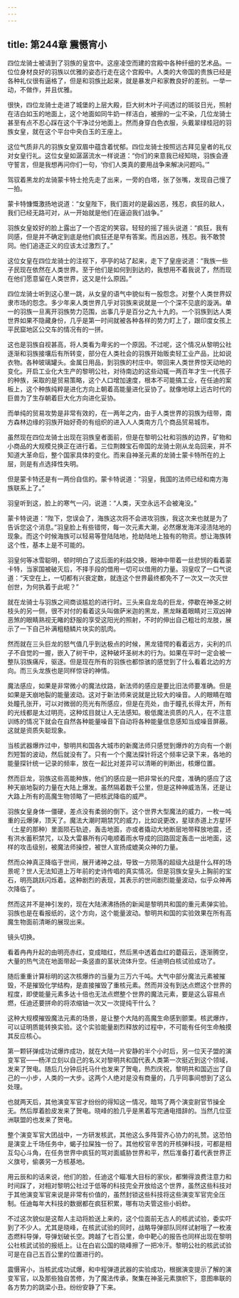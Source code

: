 ```yaml
---
---
---
```

title: 第244章 震慑宵小
---



四位龙骑士被请到了羽族的皇宫中。这座凌空而建的宫殿中各种纤细的艺术品。一位位身材良好的羽族以优雅的姿态行走在这个宫殿中。人类的大帝国的贵族已经是各种礼仪很有逼格了，但是和羽族比起来，就是暴发户和家教良好的差别。一举一动，不做作，并且优雅。

很快，四位龙骑士走进了城堡的上层大殿，巨大树木叶子间透过的斑驳日光，照射在洁白如玉的地面上，这个地面如同牛奶一样洁白，被擦的一尘不染，几位龙骑士甚至有点不忍心踩在这个干净过分地面上。然而身穿白色衣服，头戴翠绿桂冠的羽族女皇，就在这个平台中央白玉的王座上。

这位气质非凡的羽族女皇双眉中蕴含着忧郁。四位龙骑士按照远古拜见皇者的礼仪对女皇行礼。这位女皇如潺潺流水一样说道：“你们的来意我已经知晓，羽族会遵守誓言，但是我想再问你们一句，‘你们人类真的要用战争来解决问题吗。’”

驾驭着黑龙的龙骑蒙卡特士抢先走了出来，一旁的白塔，张了张嘴，发现自己慢了一拍。

蒙卡特慷慨激扬地说道：“女皇陛下，我们面对的是最凶恶，残忍，疯狂的敌人，我们已经无路可对，从一开始就是他们在逼迫我们战争。”

羽族女皇姣好的脸上露出了一个否定的笑容。轻轻的摇了摇头说道：“疯狂，我有同感，但是并不确定到底是他们疯狂还是早有答案。而且凶恶，残忍。我不敢赞同。他们追逐正义的应该太过激烈了。”

这位女皇在四位龙骑士的注视下，亭亭的站了起来，走下了皇座说道：“我族一些子民现在依然在人类世界。至于他们是如何到到达的，我想用不着我说了，然而现在他们愿意留在人类世界，这又是什么原因。”

四位龙骑士听到这心里一跳，从女皇的语气中貌似有一股怨念。对整个人类世界奴隶市场的怨念。多少年来人类世界几乎对羽族来说就是一个个深不见底的漩涡。单一的羽族一旦离开羽族势力范围，出事几乎是百分之九十九的。一个羽族到达人类世界如果不隐藏身份，几乎是第一时间就被各种各样的势力盯上了，跟印度女孩上平民窟地区公交车的情况有的一拼。

这也是羽族自视甚高，将人类看为卑劣的一个原因。不过呢，这个情况从黎明公社逐渐和羽族接壤后有所转变，部分在人类社会的羽族开始贩卖轻工业产品，比如说衣物。各种玻璃罐头。金属日用品，到羽族的村庄中。带回来人类世界惊天动地的变化。开启工业化大生产的黎明公社，对待南边的这些动辄一两百年才生一代孩子的种族，采取的是贸易策略，这个人口增加速度，根本不可能搞工业，在任迪的案板上，这个种族纯粹是进化方向上朝着高能量进化妥协了。就像地球上远古时代的巨兽为了生存朝着巨大化方向进化妥协。

而单纯的贸易攻势是非常有效的，在一两年之内，由于人类世界的羽族为纽带，南方森林边缘的羽族开始好奇的有组织的进入人人类南方几个商品贸易城市。

虽然现在四位龙骑士出现在羽族皇者面前，但是在黎明公社和羽族的边界，矿物和小商品的大规模兑换正在进行着。三位荆棘宝石帝国的龙骑士刚从龙岛回来，并不知道大革命后，整个国家具体的变化。而来自神圣元素的龙骑士蒙卡特所在的上层，则是有点选择性失明。

但是蒙卡特还是有一两份自信的。蒙卡特说道：“羽皇，我国的法师已经和南方海族联系上了。”

羽皇听到这，脸上的寒气一闪，说道：“人类，天空永远不会被淹没。”

蒙卡特说道：“陛下，您误会了，海族这次将不会进攻羽族，我这次来也就是为了告诉您这个消息。”羽皇脸上有些错愕，每一次元素大潮，必然爆发海洋浸渍陆地的现象。而这个时候海族可以轻易等登陆陆地，抢劫陆地上独有的物资。想让海族转这个性，基本上是不可能的。

羽皇何等冰雪聪明，顿时明白了这后面的利益交换，眼神中带着一丝悲悯的看着蒙卡特，当家国被破灭后，不择手段的借用一切可以借用的力量。羽皇叹了一口气说道：“天空在上，一切都有兴衰定数，就连这个世界最终都免不了一次又一次灭世创世，为何执着于此呢？”

就在龙骑士与羽族之间商谈尴尬的进行时。三头来自龙岛的巨龙，停歇在神圣之树枝头的另一侧，很不对付的看着这头叫做萨米迦的黑龙，黑龙眯着眼睛对三双凶神恶煞的眼睛熟视无睹的舒服的享受这阳光的照射，不时的伸出自己粗壮的龙肢，展示了一下自己补满粗糙鳞片块实的肌肉。

然而就在三头巨龙的怒气值几乎到达极点的时候，黑龙错愕的看着远方，尖利的爪子不自觉的一握，嵌入了树干中，这种破坏圣树木的行为。如果在平时一定会被一整队羽族痛斥，驱逐。但是现在所有的羽族也都惊骇的感觉到了什么看着北边的方向。而三头龙族也是同样惊讶的神情。

魔法感应，如果是非常微小的魔法纹路，新法师的感应是要比旧法师要准确。但是如果是天崩地裂的能量波动。这对于新法师来说就是比较大的噪音。人的眼睛在暗处瞳孔张开，可以对微弱的亮光有所感应，但是在亮处，由于瞳孔长得太开，所有的光线都是太过明亮，这种炫目就让人无法感知。极低魔法资质的凡人，在不注意训练的情况下就会在自然各种能量噪音下自动将各种能量信息感知当成噪音屏蔽。这就是资质失聪现象。

当核武器爆炸过中，黎明共和国各大城市的新魔法师只感觉到爆炸的方向有一个剧烈短暂的波动，然后就没有了。只有一个个魔法探针将这个频率记录下来，各地的能量探针统一记录的频率，放在一起比对差异可以清晰的判断出，核爆位置。

然而巨龙，羽族这些高能种族，他们的感应是一把非常长的尺度，准确的感应了这种天崩地裂的力量在大陆上爆发。虽然隔着数千公里，但是这种神威浩荡，还是让大路上所有的高魔生物领略了一把核武降临的威严。

羽族女皇身体一僵硬，差点没有柔弱的倒下。这个世界大型魔法的威力，一枚一吨重的云爆弹，顶天了。魔法大潮时期禁咒的威力，比如说更改，星球赤道上方星环（土星的那种）里面陨石轨迹，轰击地面，亦或者撬动大地断层地带释放地震，还有洪水蓄积禁咒，以及大雷暴所有闪电顺着雨水导成的回路固定轰击一出地面，这样的攻击级别，被魔法师操控，被世人宣扬成媲美众神的力量。

然而众神真正降临于世间，展开诸神之战，导致一方陨落的超级大战是什么样的场景呢？世人无法知道上万年前的史诗传唱的真实情况。但是羽族女皇头上胸前的宝石，明亮跳跃闪烁着。这种剧烈的表现，其表示的世间剧烈能量波动，似乎众神再次降临了。

然而这并不是神引发的，现在大陆沸沸扬扬的新闻是黎明共和国的重元素弹实验。羽族也是在看报纸的，这个方向，这个能量波动。黎明共和国的实验效果在所有高魔生物面前清晰的展现出来。

镜头切换。

看着冉冉升起的由明亮赤红，变成暗红，然后黑中透着血红的蘑菇云，逐渐腾空，大量的热气流在地面带起一条竖直的茎状流体升空。任迪明白核试验成功了。

随后重重计算标明的这次核爆炸的当量为三万六千吨。大气中部分魔法元素被摧毁，不是摧毁化学结构，是直接摧毁了重核元素。然而并没有到达点燃这个世界的程度，即使能量元素多达十倍也无法点燃整个世界的魔法元素，要是这么容易点燃，任迪还要拼命的将浓缩铀一次又一次提纯干什么？

这种大规模摧毁魔法元素的场景，是让整个大陆的高魔生命感到颤栗。核武爆炸，可以证明质能转换实验。这个实验能量剧烈释放的过程中，不可能有任何生命触摸其反应核心。

第一颗钚弹成功试爆炸成功，就在大陆一片安静的半个小时后，另一位天子盟的演变军官——杨洋立刻以自己的名义对黎明共和国代表人类第一次挺近到这个领域，发来了贺电。随后几分钟后托马什也发来了贺电，热烈庆祝，黎明共和国迈出了自己的一小步，人类的一大步。这两个人绝对是没有商量的，几乎同事间想到了这么处理。

也就两天后，其他演变军官才纷纷的得知这一情况，暗骂了两个演变尉官节操全无。然后厚着脸皮发来了贺电。晓峰的脸几乎是黑着写完通电措辞的。当然几位亚洲联盟的也发来了贺电。

整个演变军官大团战中，一方研发核武，其他这么多阵营齐心协力的礼赞。这恐怕是演变上千场任务中，蝎子拉屎独一份了。其他校官辛苦的开核弹科技，可都是相互勾心斗角，在任务世界中疯狂的骂对面威胁世界和平，然后准备打着代表世界正义旗号，偷袭另一方核基地。

用云辰和的话来说，他们的脸，任迪这个瞄准大目标的家伙，都懒得浪费注意力和时间踩了，对相对黎明公社过于低等的科技完全开放给这个世界，虽然这些科技对于其他演变军官来说是非常有价值的，虽然封锁这些科技将这些演变军官完全压制。任迪每年大科技的数据都在疯狂积累，哪有功夫管这些小蚂蚱。

不过这次貌似是这帮人主动将脸送上来的，这个位面前无古人的核武试验，委实吓到了不少人。尤其是晓峰，在核武试验的同时，战略导弹部队同样试射哦了一枚液态燃料导弹，导弹划破长空。跨越了七百公里，命中靶心的报告也同样出现在黎明公社核武试验的报纸上。让在白岩公国的晓峰擦了一把冷汗。黎明公社的核武试验可是在自己五百公里的位置进行的。

震慑宵小，当核武成功试爆，和中程弹道武器的实验成功，根据演变提示了解的演变军官，以及那些独自苦修，为了魔法传承，聚集在神圣元素旗帜下，意图串联的各方势力的跳梁小丑。纷纷安静了下来。